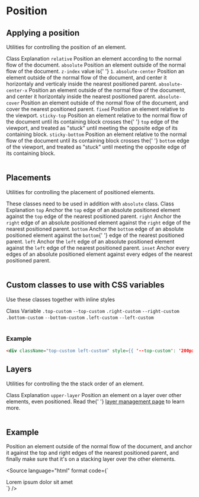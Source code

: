 


<Meta title={getTitle(__filename)} />

# Position

## Applying a position

Utilities for controlling the position of an element.

<Table className="color-norm">
    <TableHeader>
        <TableRow>
            <TableCell type="header">Class</TableCell>
            <TableCell type="header" className="w-3/4">
                Explanation
            </TableCell>
        </TableRow>
    </TableHeader>
    <TableBody>
        <TableRow>
            <TableCell>
                <code>relative</code>
            </TableCell>
            <TableCell>Position an element according to the normal flow of the document.</TableCell>
        </TableRow>
        <TableRow>
            <TableCell>
                <code>absolute</code>
            </TableCell>
            <TableCell>
                Position an element outside of the normal flow of the document. <code>z-index</code> value is{' '}
                <code>1</code>.
            </TableCell>
        </TableRow>
        <TableRow>
            <TableCell>
                <code>absolute-center</code>
            </TableCell>
            <TableCell>
                Position an element outside of the normal flow of the document, and center it horizontaly and verticaly
                inside the nearest positioned parent.
            </TableCell>
        </TableRow>
        <TableRow>
            <TableCell>
                <code>absolute-center-x</code>
            </TableCell>
            <TableCell>
                Position an element outside of the normal flow of the document, and center it horizontaly inside the
                nearest positioned parent.
            </TableCell>
        </TableRow>
        <TableRow>
            <TableCell>
                <code>absolute-cover</code>
            </TableCell>
            <TableCell>
                Position an element outside of the normal flow of the document, and cover the nearest positioned parent.
            </TableCell>
        </TableRow>
        <TableRow>
            <TableCell>
                <code>fixed</code>
            </TableCell>
            <TableCell>Position an element relative to the viewport.</TableCell>
        </TableRow>
        <TableRow>
            <TableCell>
                <code>sticky-top</code>
            </TableCell>
            <TableCell>
                Position an element relative to the normal flow of the document until its containing block crosses the{' '}
                <code>top</code> edge of the viewport, and treated as "stuck" until meeting the opposite edge of its
                containing block.
            </TableCell>
        </TableRow>
        <TableRow>
            <TableCell>
                <code>sticky-bottom</code>
            </TableCell>
            <TableCell>
                Position an element relative to the normal flow of the document until its containing block crosses the{' '}
                <code>bottom</code> edge of the viewport, and treated as "stuck" until meeting the opposite edge of its
                containing block.
            </TableCell>
        </TableRow>
    </TableBody>
</Table>

## Placements

Utilities for controlling the placement of positioned elements.

<Alert type="info">
    These classes need to be used in addition with <code>absolute</code> class.
</Alert>

<Table className="color-norm">
    <TableHeader>
        <TableRow>
            <TableCell type="header">Class</TableCell>
            <TableCell type="header" className="w-3/4">
                Explanation
            </TableCell>
        </TableRow>
    </TableHeader>
    <TableBody>
        <TableRow>
            <TableCell>
                <code>top</code>
            </TableCell>
            <TableCell>
                Anchor the <code>top</code> edge of an absolute positioned element against the <code>top</code> edge of
                the nearest positioned parent.
            </TableCell>
        </TableRow>
        <TableRow>
            <TableCell>
                <code>right</code>
            </TableCell>
            <TableCell>
                Anchor the <code>right</code> edge of an absolute positioned element against the <code>right</code> edge
                of the nearest positioned parent.
            </TableCell>
        </TableRow>
        <TableRow>
            <TableCell>
                <code>bottom</code>
            </TableCell>
            <TableCell>
                Anchor the <code>bottom</code> edge of an absolute positioned element against the <code>bottom</code>{' '}
                edge of the nearest positioned parent.
            </TableCell>
        </TableRow>
        <TableRow>
            <TableCell>
                <code>left</code>
            </TableCell>
            <TableCell>
                Anchor the <code>left</code> edge of an absolute positioned element against the <code>left</code> edge
                of the nearest positioned parent.
            </TableCell>
        </TableRow>
        <TableRow>
            <TableCell>
                <code>inset</code>
            </TableCell>
            <TableCell>
                Anchor every edges of an absolute positioned element against every edges of the nearest positioned
                parent.
            </TableCell>
        </TableRow>
    </TableBody>
</Table>

## Custom classes to use with CSS variables

Use these classes together with inline styles

<Table className="color-norm">
    <TableHeader>
        <TableRow>
            <TableCell type="header" className="w-1/5">
                Class
            </TableCell>
            <TableCell type="header">Variable</TableCell>
        </TableRow>
    </TableHeader>
    <TableBody>
        <TableRow>
            <TableCell>
                <code>.top-custom</code>
            </TableCell>
            <TableCell>
                <code>--top-custom</code>
            </TableCell>
        </TableRow>
        <TableRow>
            <TableCell>
                <code>.right-custom</code>
            </TableCell>
            <TableCell>
                <code>--right-custom</code>
            </TableCell>
        </TableRow>
        <TableRow>
            <TableCell>
                <code>.bottom-custom</code>
            </TableCell>
            <TableCell>
                <code>--bottom-custom</code>
            </TableCell>
        </TableRow>
        <TableRow>
            <TableCell>
                <code>.left-custom</code>
            </TableCell>
            <TableCell>
                <code>--left-custom</code>
            </TableCell>
        </TableRow>
    </TableBody>
</Table>

### Example

```html
<div className="top-custom left-custom" style={{ '--top-custom': '200px', '--left-custom': '200px', }} />
```

## Layers

Utilities for controlling the the stack order of an element.

<Table className="color-norm">
    <TableHeader>
        <TableRow>
            <TableCell type="header">Class</TableCell>
            <TableCell type="header" className="w-3/4">
                Explanation
            </TableCell>
        </TableRow>
    </TableHeader>
    <TableBody>
        <TableRow>
            <TableCell>
                <code>upper-layer</code>
            </TableCell>
            <TableCell>
                Position an element on a layer over other elements, even positioned. Read the{' '}
                <a href="?path=/docs/core-concepts-layers-management--page">layer management page</a> to learn more.
            </TableCell>
        </TableRow>
    </TableBody>
</Table>

## Example

Position an element outside of the normal flow of the document, and anchor it against the top and right edges of the nearest positioned parent, and finally make sure that it's on a stacking layer over the other elements.

<Source
    language="html"
    format
    code={`
<div className="absolute top-0 right-0 upper-layer">Lorem ipsum dolor sit amet</div>
`}
/>
